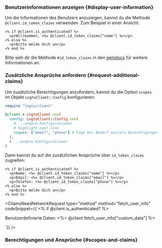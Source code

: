 

### Benutzerinformationen anzeigen \{#display-user-information}

Um die Informationen des Benutzers anzuzeigen, kannst du die Methode `@client.id_token_claims` verwenden. Zum Beispiel in einer Ansicht:

```erb title="app/views/sample/index.html.erb"
<% if @client.is_authenticated? %>
  <p>Willkommen, <%= @client.id_token_claims["name"] %></p>
<% else %>
  <p>Bitte melde dich an</p>
<% end %>
```

Bitte sieh dir die Methode `#id_token_claims` in den [gemdocs](https://gemdocs.org/gems/logto/latest) für weitere Informationen an.

### Zusätzliche Ansprüche anfordern \{#request-additional-claims}

<FindUserInfoMissing method="id_token_claims" />

<ScopesAndClaimsIntroduction />

Um zusätzliche Berechtigungen anzufordern, kannst du die Option `scopes` im Objekt `LogtoClient::Config` konfigurieren:

```ruby
require "logto/client"

@client = LogtoClient.new(
  config: LogtoClient::Config.new(
    # ...andere Konfigurationen
    # highlight-next-line
    scopes: ["email", "phone"] # Füge bei Bedarf weitere Berechtigungen hinzu
  ),
  # ...andere Konfigurationen
)
```

Dann kannst du auf die zusätzlichen Ansprüche über `id_token_claims` zugreifen:

```erb title="app/views/sample/index.html.erb"
<% if @client.is_authenticated? %>
  <p>Name: <%= @client.id_token_claims["name"] %></p>
  <p>Email: <%= @client.id_token_claims["email"] %></p>
  <p>Telefon: <%= @client.id_token_claims["phone"] %></p>
<% else %>
  <p>Bitte melde dich an</p>
<% end %>
```

<CliamsNeedNetworkRequest
  type="method"
  method="fetch_user_info"
  codeSnippet={<CodeBlock language="erb" title="app/views/sample/index.html.erb">{`<% if @client.is_authenticated? %>
  <p>Benutzerdefinierte Daten: <%= @client.fetch_user_info["custom_data"] %></p>
<!-- ... -->`}</CodeBlock>}
/>

### Berechtigungen und Ansprüche \{#scopes-and-claims}

<ScopesAndClaims />
